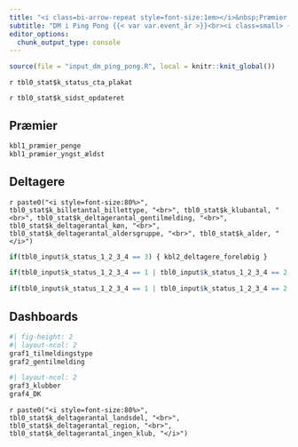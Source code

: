 ```yaml
---
title: "<i class=bi-arrow-repeat style=font-size:1em></i>&nbsp;Præmier & deltagere"
subtitle: "DM i Ping Pong {{< var var.event_år >}}<br><i class=small> {{< var var.event_dag_måned >}} i [{{< var var.lokation_sted >}}]({{< var var.lokation_link >}}){target=_blank}</i>"
editor_options:
  chunk_output_type: console
---
```


```r
source(file = "input_dm_ping_pong.R", local = knitr::knit_global())
```

`r tbl0_stat$k_status_cta_plakat`

`r tbl0_stat$k_sidst_opdateret`

## Præmier

```r
kbl1_præmier_penge
kbl1_præmier_yngst_ældst
```

## Deltagere

`r paste0("<i style=font-size:80%>", tbl0_stat$k_billetantal_billettype, "<br>", tbl0_stat$k_klubantal, "<br>", tbl0_stat$k_deltagerantal_gentilmelding, "<br>", tbl0_stat$k_deltagerantal_køn, "<br>", tbl0_stat$k_deltagerantal_aldersgruppe, "<br>", tbl0_stat$k_alder, "</i>")`

```r
if(tbl0_input$k_status_1_2_3_4 == 3) { kbl2_deltagere_foreløbig }

if(tbl0_input$k_status_1_2_3_4 == 1 | tbl0_input$k_status_1_2_3_4 == 2 | tbl0_input$k_status_1_2_3_4 == 4) { kbl2_deltagere_puljer }

if(tbl0_input$k_status_1_2_3_4 == 1 | tbl0_input$k_status_1_2_3_4 == 2 | tbl0_input$k_status_1_2_3_4 == 4) { kbl2_deltagere_fest }
```

## Dashboards

```r
#| fig-height: 2
#| layout-ncol: 2
graf1_tilmeldingstype
graf2_gentilmelding
```

```r
#| layout-ncol: 2
graf3_klubber
graf4_DK
```

`r paste0("<i style=font-size:80%>", tbl0_stat$k_deltagerantal_landsdel, "<br>", tbl0_stat$k_deltagerantal_region, "<br>", tbl0_stat$k_deltagerantal_ingen_klub, "</i>")`
